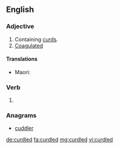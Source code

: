 ==English==

===Adjective===
{{en-adj}}

# Containing [[curd]]s.
# [[coagulated|Coagulated]]

====Translations====
{{trans-top|}}
* Maori: {{t|mi|kurukuruwhatu}}
{{trans-mid}}
{{trans-bottom}}

===Verb===
{{head|en}}

# {{en-past of|curdle}}

===Anagrams===
* [[cuddler#English|cuddler]]

[[de:curdled]]
[[fa:curdled]]
[[mg:curdled]]
[[vi:curdled]]